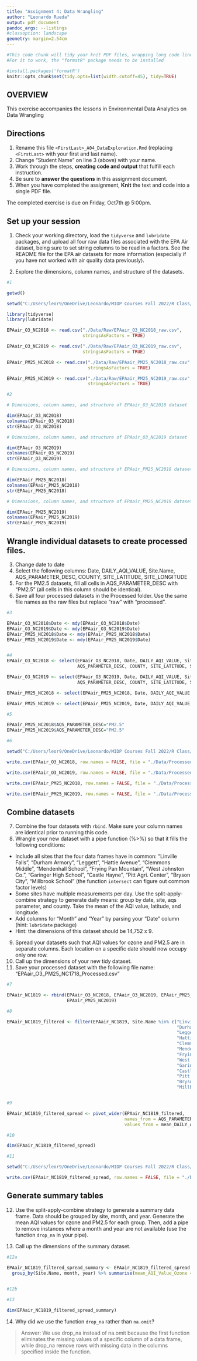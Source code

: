 ```yaml
---
title: "Assignment 4: Data Wrangling"
author: "Leonardo Rueda"
output: pdf_document
pandoc_args: --listings
#classoption: landscape
geometry: margin=2.54cm
---
```


```r
#This code chunk will tidy your knit PDF files, wrapping long code lines
#For it to work, the "formatR" package needs to be installed

#install.packages('formatR')
knitr::opts_chunk$set(tidy.opts=list(width.cutoff=45), tidy=TRUE)
```

## OVERVIEW

This exercise accompanies the lessons in Environmental Data Analytics on Data Wrangling 

## Directions
1.  Rename this file `<FirstLast>_A04_DataExploration.Rmd` (replacing `<FirstLast>` with your first and last name).
2. Change "Student Name" on line 3 (above) with your name.
3. Work through the steps, **creating code and output** that fulfill each instruction.
4. Be sure to **answer the questions** in this assignment document.
5. When you have completed the assignment, **Knit** the text and code into a single PDF file.

The completed exercise is due on Friday, Oct7th @ 5:00pm.

## Set up your session 
1. Check your working directory, load the `tidyverse` and `lubridate` packages, and upload all four raw data files associated with the EPA Air dataset, being sure to set string columns to be read in a factors. See the README file for the EPA air datasets for more information (especially if you have not worked with air quality data previously). 

2. Explore the dimensions, column names, and structure of the datasets. 

```r
#1

getwd()

setwd("C:/Users/leor9/OneDrive/Leonardo/MIDP Courses Fall 2022/R Class/EDA-Fall2022")

library(tidyverse)
library(lubridate)

EPAair_O3_NC2018 <- read.csv("./Data/Raw/EPAair_O3_NC2018_raw.csv", 
                             stringsAsFactors = TRUE)

EPAair_O3_NC2019 <- read.csv("./Data/Raw/EPAair_O3_NC2019_raw.csv", 
                             stringsAsFactors = TRUE)

EPAair_PM25_NC2018 <- read.csv("./Data/Raw/EPAair_PM25_NC2018_raw.csv", 
                               stringsAsFactors = TRUE)

EPAair_PM25_NC2019 <- read.csv("./Data/Raw/EPAair_PM25_NC2019_raw.csv", 
                               stringsAsFactors = TRUE)

#2

# Dimensions, column names, and structure of EPAair_O3_NC2018 dataset 

dim(EPAair_O3_NC2018)  
colnames(EPAair_O3_NC2018)
str(EPAair_O3_NC2018)

# Dimensions, column names, and structure of EPAair_O3_NC2019 dataset

dim(EPAair_O3_NC2019)
colnames(EPAair_O3_NC2019)
str(EPAair_O3_NC2019)

# Dimensions, column names, and structure of EPAair_PM25_NC2018 dataset

dim(EPAair_PM25_NC2018)
colnames(EPAair_PM25_NC2018)
str(EPAair_PM25_NC2018)

# Dimensions, column names, and structure of EPAair_PM25_NC2019 dataset

dim(EPAair_PM25_NC2019)
colnames(EPAair_PM25_NC2019)
str(EPAair_PM25_NC2019)

```

## Wrangle individual datasets to create processed files.
3. Change date to date
4. Select the following columns: Date, DAILY_AQI_VALUE, Site.Name, AQS_PARAMETER_DESC, COUNTY, SITE_LATITUDE, SITE_LONGITUDE
5. For the PM2.5 datasets, fill all cells in AQS_PARAMETER_DESC with "PM2.5" (all cells in this column should be identical).
6. Save all four processed datasets in the Processed folder. Use the same file names as the raw files but replace "raw" with "processed".

```r
#3

EPAair_O3_NC2018$Date <- mdy(EPAair_O3_NC2018$Date)
EPAair_O3_NC2019$Date <- mdy(EPAair_O3_NC2019$Date)
EPAair_PM25_NC2018$Date <- mdy(EPAair_PM25_NC2018$Date)
EPAair_PM25_NC2019$Date <- mdy(EPAair_PM25_NC2019$Date)


#4
EPAair_O3_NC2018 <- select(EPAair_O3_NC2018, Date, DAILY_AQI_VALUE, Site.Name, 
                           AQS_PARAMETER_DESC, COUNTY, SITE_LATITUDE, SITE_LONGITUDE)

EPAair_O3_NC2019 <- select(EPAair_O3_NC2019, Date, DAILY_AQI_VALUE, Site.Name, 
                           AQS_PARAMETER_DESC, COUNTY, SITE_LATITUDE, SITE_LONGITUDE)

EPAair_PM25_NC2018 <- select(EPAair_PM25_NC2018, Date, DAILY_AQI_VALUE, Site.Name, AQS_PARAMETER_DESC, COUNTY, SITE_LATITUDE, SITE_LONGITUDE)

EPAair_PM25_NC2019 <- select(EPAair_PM25_NC2019, Date, DAILY_AQI_VALUE, Site.Name, AQS_PARAMETER_DESC, COUNTY, SITE_LATITUDE, SITE_LONGITUDE)

#5

EPAair_PM25_NC2018$AQS_PARAMETER_DESC="PM2.5"
EPAair_PM25_NC2019$AQS_PARAMETER_DESC="PM2.5"

#6

setwd("C:/Users/leor9/OneDrive/Leonardo/MIDP Courses Fall 2022/R Class/EDA-Fall2022")

write.csv(EPAair_O3_NC2018, row.names = FALSE, file = "./Data/Processed/EPAair_O3_NC2018_Processed.csv")

write.csv(EPAair_O3_NC2019, row.names = FALSE, file = "./Data/Processed/EPAair_O3_NC2019_Processed.csv")

write.csv(EPAair_PM25_NC2018, row.names = FALSE, file = "./Data/Processed/EPAair_PM25_NC2018_Processed.csv")

write.csv(EPAair_PM25_NC2019, row.names = FALSE, file = "./Data/Processed/EPAair_PM25_NC2019_Processed.csv")

```


## Combine datasets
7. Combine the four datasets with `rbind`. Make sure your column names are identical prior to running this code. 
8. Wrangle your new dataset with a pipe function (%>%) so that it fills the following conditions: 

* Include all sites that the four data frames have in common: "Linville Falls", "Durham Armory", "Leggett", "Hattie Avenue", "Clemmons Middle", "Mendenhall School", "Frying Pan Mountain", "West Johnston Co.", "Garinger High School", "Castle Hayne", "Pitt Agri. Center", "Bryson City", "Millbrook School" (the function `intersect` can figure out common factor levels)
* Some sites have multiple measurements per day. Use the split-apply-combine strategy to generate daily means: group by date, site, aqs parameter, and county. Take the mean of the AQI value, latitude, and longitude.
* Add columns for "Month" and "Year" by parsing your "Date" column (hint: `lubridate` package)
* Hint: the dimensions of this dataset should be 14,752 x 9.

9. Spread your datasets such that AQI values for ozone and PM2.5 are in separate columns. Each location on a specific date should now occupy only one row.
10. Call up the dimensions of your new tidy dataset.
11. Save your processed dataset with the following file name: "EPAair_O3_PM25_NC1718_Processed.csv"

```r
#7

EPAair_NC1819 <- rbind(EPAair_O3_NC2018, EPAair_O3_NC2019, EPAair_PM25_NC2018, 
                       EPAair_PM25_NC2019)

#8

EPAair_NC1819_filtered <- filter(EPAair_NC1819, Site.Name %in% c("Linville Falls", 
                                                                 "Durham Armory", 
                                                                 "Leggett", 
                                                                 "Hattie Avenue", 
                                                                 "Clemmons Middle", 
                                                                 "Mendenhall School", 
                                                                 "Frying Pan Mountain", 
                                                                 "West Johnston Co.", 
                                                                 "Garinger High School", 
                                                                 "Castle Hayne", 
                                                                 "Pitt Agri. Center", 
                                                                 "Bryson City", 
                                                                 "Millbrook School")) %>% group_by(Date, Site.Name, AQS_PARAMETER_DESC, COUNTY) %>% summarise(mean_DAILY_AQI_VALUE = mean(DAILY_AQI_VALUE), mean_latitude = mean(SITE_LATITUDE), mean_longitude = mean(SITE_LONGITUDE)) %>% mutate(month = month(Date), year = year(Date)) 


#9

EPAair_NC1819_filtered_spread <- pivot_wider(EPAair_NC1819_filtered, 
                                             names_from = AQS_PARAMETER_DESC, 
                                             values_from = mean_DAILY_AQI_VALUE)

#10

dim(EPAair_NC1819_filtered_spread)

#11

setwd("C:/Users/leor9/OneDrive/Leonardo/MIDP Courses Fall 2022/R Class/EDA-Fall2022")

write.csv(EPAair_NC1819_filtered_spread, row.names = FALSE, file = "./Data/Processed/EPAair_O3_PM25_NC1718_Processed.csv")

```


## Generate summary tables
12. Use the split-apply-combine strategy to generate a summary data frame. Data should be grouped by site, month, and year. Generate the mean AQI values for ozone and PM2.5 for each group. Then, add a pipe to remove instances where a month and year are not available (use the function `drop_na` in your pipe). 

13. Call up the dimensions of the summary dataset.

```r
#12a

EPAair_NC1819_filtered_spread_summary <- EPAair_NC1819_filtered_spread %>% 
  group_by(Site.Name, month, year) %>% summarise(mean_AQI_Value_Ozone = mean(Ozone), mean_AQI_Value_PM2.5 = mean(PM2.5)) %>% drop_na(mean_AQI_Value_Ozone, 
                                                                                                                                     mean_AQI_Value_PM2.5) 

#12b

#13

dim(EPAair_NC1819_filtered_spread_summary)

```

14. Why did we use the function `drop_na` rather than `na.omit`?

> Answer: We use drop_na instead of na.omit because the first function eliminates the missing values of a specific column of a data frame, while drop_na remove rows with missing data in the columns specified inside the function. 






